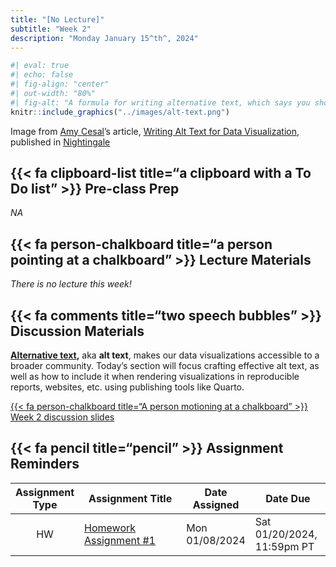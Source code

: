 ```yaml
---
title: "[No Lecture]"
subtitle: "Week 2"
description: "Monday January 15^th^, 2024"
---
```


```r
#| eval: true 
#| echo: false
#| fig-align: "center"
#| out-width: "80%" 
#| fig-alt: "A formula for writing alternative text, which says you should always include (a) the chart type, (b) the type of data being presented, and (c) the reason for including the chart. You should also link to the data source somewhere in the text."
knitr::include_graphics("../images/alt-text.png")
```

::: {.center-text .gray-text}
Image from [Amy Cesal](https://www.amycesal.com/)'s article, [Writing Alt Text for Data Visualization](https://medium.com/nightingale/writing-alt-text-for-data-visualization-2a218ef43f81), published in [Nightingale](https://medium.com/nightingale)
:::

## {{< fa clipboard-list title="a clipboard with a To Do list" >}} Pre-class Prep {#pre-class-prep}

*NA*

## {{< fa person-chalkboard title="a person pointing at a chalkboard" >}} Lecture Materials {#lecture-materials}

*There is no lecture this week!*

## {{< fa comments title="two speech bubbles" >}} Discussion Materials {#discussion-materials}

**[Alternative text](https://webaim.org/techniques/alttext/),** aka **alt text**, makes our data visualizations accessible to a broader community. Today's section will focus crafting effective alt text, as well as how to include it when rendering visualizations in reproducible reports, websites, etc. using publishing tools like Quarto.

::: {.center-text}
[{{< fa person-chalkboard title="A person motioning at a chalkboard" >}} Week 2 discussion slides](discussion/week2/week2-alt-text.qmd){.btn role="button" target="_blank"} 
:::

## {{< fa pencil title="pencil" >}} Assignment Reminders {#assignment-reminders}

<!-- | Assignment Type | Assignment Title       | Date Assigned  | Date Due                   | -->
<!-- |:---------------:|------------------------|----------------|----------------------------| -->
<!-- | HW              | Homework Assignment #1 | Mon 01/08/2024 | Sat 01/20/2024, 11:59pm PT |  -->

| Assignment Type | Assignment Title                                 | Date Assigned  | Date Due                   |
|:---------------:|------------------------------------------------- |----------------|----------------------------|
| HW              | [Homework Assignment #1](../assignments/HW1.qmd) | Mon 01/08/2024 | Sat 01/20/2024, 11:59pm PT |
